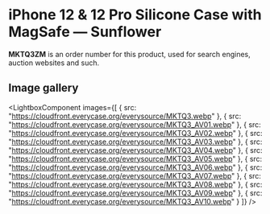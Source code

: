 
# iPhone 12 & 12 Pro Silicone Case with MagSafe — Sunflower

<Callout type='info' emoji='👉🏻'>**MKTQ3ZM** is an order number for this product, used for search engines, auction websites and such.</Callout>

## Image gallery

<LightboxComponent
    images={[
      {
        src: "https://cloudfront.everycase.org/everysource/MKTQ3.webp"
      },
      {
        src: "https://cloudfront.everycase.org/everysource/MKTQ3_AV01.webp"
      },
      {
        src: "https://cloudfront.everycase.org/everysource/MKTQ3_AV02.webp"
      },
      {
        src: "https://cloudfront.everycase.org/everysource/MKTQ3_AV03.webp"
      },
      {
        src: "https://cloudfront.everycase.org/everysource/MKTQ3_AV04.webp"
      },
      {
        src: "https://cloudfront.everycase.org/everysource/MKTQ3_AV05.webp"
      },
      {
        src: "https://cloudfront.everycase.org/everysource/MKTQ3_AV06.webp"
      },
      {
        src: "https://cloudfront.everycase.org/everysource/MKTQ3_AV07.webp"
      },
      {
        src: "https://cloudfront.everycase.org/everysource/MKTQ3_AV08.webp"
      },
      {
        src: "https://cloudfront.everycase.org/everysource/MKTQ3_AV09.webp"
      },
      {
        src: "https://cloudfront.everycase.org/everysource/MKTQ3_AV10.webp"
      }
    ]}
  />
